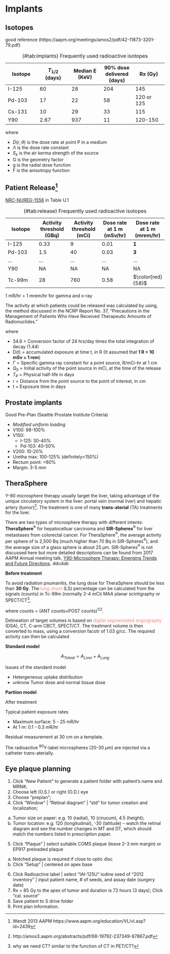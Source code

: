 # Implants {#implants}

## Isotopes

good reference (https://aapm.org/meetings/amos2/pdf/42-11873-3201-79.pdf)

Table: (\#tab:implants) Frequently used radioactive isotopes

Isotope | $T_{1/2}$ (days)| Median E (KeV)| 90% dose delivered (days) | Rx (Gy)
---------- |---------- |---------- |---------- |---------- 
I-125| 60 | 28 | 204 | 145
Pd-103| 17 | 22 |58|120 or 125
Cs-131| 10 | 29 | 33 | 115
Y90 | 2.67 | 937 | 11 | 120-150

\begin{equation}
  \dot D(r, \theta) = \Lambda S_k \frac{G(r,\theta)}{G(1,\pi/2)} g(r) F(r,\theta)
\end{equation}
where

- $\dot D(r,\theta)$ is the dose rate at point P in a medium
- $\Lambda$ is the dose rate constant
- $S_k$ is the air kerma strength of the source
- G is the geometry factor
- g is the radial dose function
- F is the anisotropy function

## Patient Release^[Wendt 2013 AAPM https://www.aapm.org/education/VL/vl.asp?id=2439]

[NRC-NUREG-1556](https://www.nrc.gov/reading-rm/doc-collections/nuregs/staff/sr1556/) in Table U.1

Table: (\#tab:release) Frequently used radioactive isotopes

Isotope | Activity threshold (GBq) | Activity threshold (mCi) | Dose rate at 1 m (mSv/hr) | Dose rate at 1 m (mrem/hr)
---------- |---------- |---------- |---------- |---------- 
I-125| 0.33 | 9 | 0.01 | **1**
Pd-103| 1.5 | 40 | 0.03 | **3**
...|...|...|...|...
Y90 | NA | NA | NA | NA
Tc-99m | 28 | 760 | 0.58 | $\color{red} {58}$
1 mR/hr = 1 mrem/hr for gamma and x-ray

The activity at which patients could be released was calculated by using, the method discussed in the NCRP Report No. 37, "Precautions in the Management of Patients Who Have Received Therapeutic Amounts of Radionuclides."

\begin{equation}
  D(t)=34.6\times \frac {\Gamma Q_0 T_P \left(1-e^{-0.693/T_P}\right)}   {r^2},
\end{equation}

where

* 34.6 = Conversion factor of 24 hrs/day times the total integration of decay (1.44) 
* D(t) = accumulated exposure at time t, in R (It assumed that **1 R = 10 mSv = 1 rem**)
* $\Gamma$ = Specific gamma ray constant for a point source, R/mCi-hr at 1 cm 
* $Q_0$ = Initial activity of the point source in mCi, at the time of the release
* $T_P$ = Physical half-life in days 
* r = Distance from the point source to the point of interest, in cm
* t = Exposure time in days

## Prostate implants

Good Pre-Plan (Seattle Prostate Institute Criteria)

* _Modified uniform loading_ 
* V100: 98-100%
* V150: 
    + I-125: 30-40%
    + Pd-103: 40-50%
* V200: 10-20%
* Uretha max: 100-125% (definitely<150%)
* Rectum point: <80%
* Margin: 3-5 mm

## TheraSphere {#y90} 

Y-90 microsphere therapy usually target the liver, taking advantage of the unique circulatory system in the liver: portal vein (normal liver) and hepatic artery (tumor)[^y90ref1]. The treatment is one of many **trans-aterial** (TA) treatments for the liver. 

There are two types of microsphere therapy with different intents: **TheraSphere<sup>&reg;</sup>** for hepatocelluar carcinoma and **SIR-Spheres<sup>&reg;</sup>** for liver metastases from colorectal cancer. For TheraSphere<sup>&reg;</sup>, the average activity per sphere of  is 2,500 Bq (much higher than 70 Bq in  SIR-Spheres<sup>&reg;</sup>), and the average size of a glass sphere is about 25 $\mu$m. SIR-Spheres<sup>&reg;</sup> is not discussed here but more detailed descriptions can be found from 2017 AAPM Annual meeting talk, [Y90-Microsphere Therapy: Emerging Trends and Future Directions](https://www.aapm.org/education/vl/vl.asp?id=12296). ddcd*a*b

**Before treatment**

To avoid radiation pnumanitis, the lung dose for TheraSphere should be less than **30 Gy**. The <font color="Salmon">lung shunt</font> (LS) percentage can be calculated from the signals (counts) in Tc-99m (normally 2-4 mCi) MAA planar scintigraphy or SPECT/CT^[why we need CT? similar to the function of CT in PET/CT?], 

\begin{equation}
  LS (\%) = \frac{\text{Lung Counts}}{\text{Lung Counts}+\text{Liver Counts}}\times 100
  (\#eq:ls)
\end{equation}
where counts = (ANT counts$\times$POST counts)^1/2^.  

Delineation of target volumes is based on <font color="Salmon">digital segmentated angiography</font> (DSA), CT, C-arm CBCT, SPECT/CT. The treatment volume is then converted to mass, using a conversion facotr of 1.03 g/cc. The required activity can then be calculated 

**Standard model**

$$ A_{Totoal} = A_{Liver} + A_{Lung}$$
\begin{equation}
  D_{Lung} = \frac {50 (\text{J}/\text{GBq})\times A_{Lung}\times LSF} {M_{Lung}}. 
  (\#eq:y90-lung)
\end{equation}

\begin{equation}
  D_{Liver} = \frac {50 (\text{J}/\text{GBq})\times A_{Lung}\times (1-LSF)} {M_{Liver}}. 
  (\#eq:y90-liver)
\end{equation}

Issues of the standard model

* Hetergeneous uptake distribution
* unknow Tumor dose and normal tissue dose

**Partiion model**


After treatment

Typical patient exposure rates

* Maximum surface: 5 - 25 mR/hr
* At 1 m: 0.1 - 0.3 mR/hr

Residual measurement at 30 cm on a template.

The radioactive ^90^Y-label microspheres (20-30 $\mu m$) are injected via a catheter trans-aterially. 


## Eye plaque planning


1.	Click “New Patient” to generate a patient folder with patient’s name and MRN#;
2.	Choose left (O.S.) or right (O.D.) eye
3.	Choose “preplan”;
4.	Click “Window” | “Retinal diagram” | “std” for tumor creation and localization;
a.	Tumor size on paper: e.g. 10 (radial), 10 (cirucum), 4.5 (height);
b.	Tumor location: e.g. 120 (longitudinal), -30 (latitude) – watch the retinal diagram and see the number changes in MT and DT, which should match the numbers listed in prescription paper.
5.	Click “Plaque” | select suitable COMS plaque (leave 2-3 mm margin) or EP917 preloaded plaque
a.	Notched plaque is required if close to optic disc
b.	Click “Setup” | centered on apex base
6.	Click Radioactive label | select “IAI-125U” iodine seed of “2012 inventory” | input patient name, # of seeds, and assay date (surgery date)
7.	Rx = 85 Gy to the apex of tumor and duration is 72 hours (3 days); Click “cal. source”
8.	Save patient to S drive folder
9.	Print plan information.   


[^y90ref1]:
http://amos3.aapm.org/abstracts/pdf/68-19792-237349-87867.pdf

